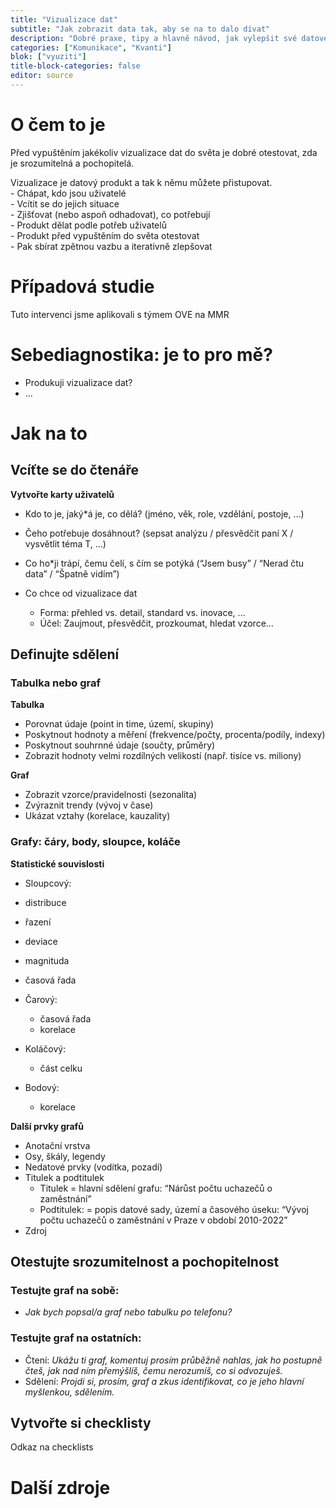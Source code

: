 ```yaml
---
title: "Vizualizace dat"
subtitle: "Jak zobrazit data tak, aby se na to dalo dívat"
description: "Dobré praxe, tipy a hlavně návod, jak vylepšit své datové vizualizace"
categories: ["Komunikace", "Kvanti"]
blok: ["vyuziti"]
title-block-categories: false
editor: source
---
```


# O čem to je

Před vypuštěním jakékoliv vizualizace dat do světa je dobré otestovat, zda je srozumitelná a pochopitelá.

Vizualizace je datový produkt a tak k němu můžete přistupovat.      
- Chápat, kdo jsou uživatelé  
- Vcítit se do jejich situace  
- Zjišťovat (nebo aspoň odhadovat), co potřebují  
- Produkt dělat podle potřeb uživatelů  
- Produkt před vypuštěním do světa otestovat  
- Pak sbírat zpětnou vazbu a iterativně zlepšovat  

# Případová studie

Tuto intervenci jsme aplikovali s týmem OVE na MMR

# Sebediagnostika: je to pro mě?

- Produkuji vizualizace dat?
- ...

# Jak na to

## Vcíťte se do čtenáře 

**Vytvořte karty uživatelů**

- Kdo to je, jaký*á je, co dělá? (jméno, věk, role, vzdělání, postoje, …)

- Čeho potřebuje dosáhnout? (sepsat analýzu / přesvědčit paní X / vysvětlit téma T, …)

- Co ho*ji trápí, čemu čelí, s čím se potýká (“Jsem busy” / “Nerad čtu data” / “Špatně vidím”)

- Co chce od vizualizace dat  
  - Forma: přehled vs. detail, standard vs. inovace, …
  - Účel: Zaujmout, přesvědčit, prozkoumat, hledat vzorce…


## Definujte sdělení

### Tabulka nebo graf  

**Tabulka**

- Porovnat údaje (point in time, území, skupiny)
- Poskytnout hodnoty a měření (frekvence/počty, procenta/podíly, indexy)
- Poskytnout souhrnné údaje (součty, průměry)
- Zobrazit hodnoty velmi rozdílných velikostí (např. tisíce vs. miliony)

**Graf**

- Zobrazit vzorce/pravidelnosti (sezonalita) 
- Zvýraznit trendy (vývoj v čase)
- Ukázat vztahy (korelace, kauzality)

### Grafy: čáry, body, sloupce, koláče

**Statistické souvislosti**  

-  Sloupcový:
  - distribuce
  - řazení
  - deviace
  - magnituda
  - časová řada

- Čarový:
  - časová řada
  - korelace

- Koláčový:
  - část celku

- Bodový:
  - korelace

**Další prvky grafů**

- Anotační vrstva
- Osy, škály, legendy  
- Nedatové prvky (vodítka, pozadí)
- Titulek a podtitulek
  - Titulek = hlavní sdělení grafu: “Nárůst počtu uchazečů o zaměstnání”
  - Podtitulek: = popis datové sady, území a časového úseku: “Vývoj počtu uchazečů o zaměstnání v Praze v období 2010-2022”
- Zdroj  


## Otestujte srozumitelnost a pochopitelnost

### Testujte graf **na sobě:**  

- *Jak bych popsal/a graf nebo tabulku po telefonu?*

### Testujte graf **na ostatních:**  

- Čtení: *Ukážu ti graf, komentuj prosím průběžně nahlas, jak ho postupně čteš, jak nad ním přemýšlíš, čemu nerozumíš, co si odvozuješ.*
- Sdělení: *Projdi si, prosím, graf a zkus identifikovat, co je jeho hlavní myšlenkou, sdělením.*

## Vytvořte si checklisty

Odkaz na checklists

# Další zdroje

